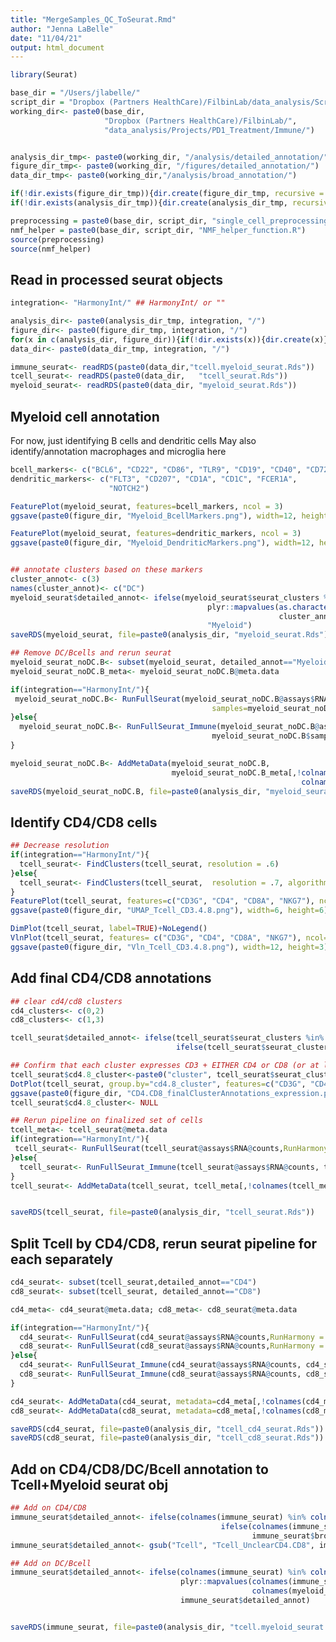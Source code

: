 ```yaml
---
title: "MergeSamples_QC_ToSeurat.Rmd"
author: "Jenna LaBelle"
date: "11/04/21"
output: html_document
---
```



```r
library(Seurat) 

base_dir = "/Users/jlabelle/"
script_dir = "Dropbox (Partners HealthCare)/FilbinLab/data_analysis/Scripts/"
working_dir<- paste0(base_dir, 
                     "Dropbox (Partners HealthCare)/FilbinLab/",
                     "data_analysis/Projects/PD1_Treatment/Immune/")


analysis_dir_tmp<- paste0(working_dir, "/analysis/detailed_annotation/")
figure_dir_tmp<- paste0(working_dir, "/figures/detailed_annotation/")
data_dir_tmp<- paste0(working_dir,"/analysis/broad_annotation/")

if(!dir.exists(figure_dir_tmp)){dir.create(figure_dir_tmp, recursive = TRUE)}
if(!dir.exists(analysis_dir_tmp)){dir.create(analysis_dir_tmp, recursive = TRUE)}

preprocessing = paste0(base_dir, script_dir, "single_cell_preprocessing_helper_functions.R")
nmf_helper = paste0(base_dir, script_dir, "NMF_helper_function.R")
source(preprocessing)
source(nmf_helper)

```

## Read in processed seurat objects
```r
integration<- "HarmonyInt/" ## HarmonyInt/ or ""

analysis_dir<- paste0(analysis_dir_tmp, integration, "/")
figure_dir<- paste0(figure_dir_tmp, integration, "/")
for(x in c(analysis_dir, figure_dir)){if(!dir.exists(x)){dir.create(x)}}
data_dir<- paste0(data_dir_tmp, integration, "/")

immune_seurat<- readRDS(paste0(data_dir,"tcell.myeloid_seurat.Rds"))
tcell_seurat<- readRDS(paste0(data_dir,   "tcell_seurat.Rds"))
myeloid_seurat<- readRDS(paste0(data_dir, "myeloid_seurat.Rds"))

```


#############################
## Myeloid cell annotation ##
#############################

For now, just identifying B cells and dendritic cells
May also identify/annotation macrophages and microglia here
```r
bcell_markers<- c("BCL6", "CD22", "CD86", "TLR9", "CD19", "CD40", "CD72" ) ## plasma, mature, activated, memory, rest are pan Bcell
dendritic_markers<- c("FLT3", "CD207", "CD1A", "CD1C", "FCER1A",
                      "NOTCH2")

FeaturePlot(myeloid_seurat, features=bcell_markers, ncol = 3)
ggsave(paste0(figure_dir, "Myeloid_BcellMarkers.png"), width=12, height=12)

FeaturePlot(myeloid_seurat, features=dendritic_markers, ncol = 3)
ggsave(paste0(figure_dir, "Myeloid_DendriticMarkers.png"), width=12, height=8)


## annotate clusters based on these markers
cluster_annot<- c(3)
names(cluster_annot)<- c("DC")
myeloid_seurat$detailed_annot<- ifelse(myeloid_seurat$seurat_clusters %in% cluster_annot,
                                            plyr::mapvalues(as.character(myeloid_seurat$seurat_clusters), 
                                                            cluster_annot, names(cluster_annot)),
                                            "Myeloid")
saveRDS(myeloid_seurat, file=paste0(analysis_dir, "myeloid_seurat.Rds"))

## Remove DC/Bcells and rerun seurat
myeloid_seurat_noDC.B<- subset(myeloid_seurat, detailed_annot=="Myeloid")
myeloid_seurat_noDC.B_meta<- myeloid_seurat_noDC.B@meta.data

if(integration=="HarmonyInt/"){
 myeloid_seurat_noDC.B<- RunFullSeurat(myeloid_seurat_noDC.B@assays$RNA@counts,RunHarmony = TRUE,
                                             samples=myeloid_seurat_noDC.B$sampleid) 
}else{
  myeloid_seurat_noDC.B<- RunFullSeurat_Immune(myeloid_seurat_noDC.B@assays$RNA@counts,
                                             myeloid_seurat_noDC.B$sampleid)
}

myeloid_seurat_noDC.B<- AddMetaData(myeloid_seurat_noDC.B, 
                                    myeloid_seurat_noDC.B_meta[,!colnames(myeloid_seurat_noDC.B_meta) %in%
                                                                 colnames(myeloid_seurat_noDC.B@meta.data)])
saveRDS(myeloid_seurat_noDC.B, file=paste0(analysis_dir, "myeloid_seurat_noDC.B.Rds"))

```

############################
## Identify CD4/CD8 cells ##
############################


```r
## Decrease resolution
if(integration=="HarmonyInt/"){
  tcell_seurat<- FindClusters(tcell_seurat, resolution = .6)
}else{
  tcell_seurat<- FindClusters(tcell_seurat,  resolution = .7, algorithm = 4, random.seed = 100) ## .6 res used for pedOnly, .7 for pedOnly_nomuv63. Same cluster number
}
FeaturePlot(tcell_seurat, features=c("CD3G", "CD4", "CD8A", "NKG7"), ncol = 2)
ggsave(paste0(figure_dir, "UMAP_Tcell_CD3.4.8.png"), width=6, height=6)

DimPlot(tcell_seurat, label=TRUE)+NoLegend()
VlnPlot(tcell_seurat, features= c("CD3G", "CD4", "CD8A", "NKG7"), ncol=4)
ggsave(paste0(figure_dir, "Vln_Tcell_CD3.4.8.png"), width=12, height=3)


```


## Add final CD4/CD8 annotations
```r
## clear cd4/cd8 clusters
cd4_clusters<- c(0,2)
cd8_clusters<- c(1,3) 

tcell_seurat$detailed_annot<- ifelse(tcell_seurat$seurat_clusters %in% cd4_clusters, "CD4",
                                     ifelse(tcell_seurat$seurat_clusters %in% cd8_clusters, "CD8", "issue"))

## Confirm that each cluster expresses CD3 + EITHER CD4 or CD8 (or at least one is clearly higher)
tcell_seurat$cd4.8_cluster<-paste0("cluster", tcell_seurat$seurat_clusters, "_", tcell_seurat$detailed_annot)
DotPlot(tcell_seurat, group.by="cd4.8_cluster", features=c("CD3G", "CD4", "CD8A", "NKG7"))
ggsave(paste0(figure_dir, "CD4.CD8_finalClusterAnnotations_expression.png"), width=5, height=5)
tcell_seurat$cd4.8_cluster<- NULL

## Rerun pipeline on finalized set of cells
tcell_meta<- tcell_seurat@meta.data
if(integration=="HarmonyInt/"){
 tcell_seurat<- RunFullSeurat(tcell_seurat@assays$RNA@counts,RunHarmony = TRUE, samples= tcell_seurat$sampleid) 
}else{
  tcell_seurat<- RunFullSeurat_Immune(tcell_seurat@assays$RNA@counts, tcell_seurat$sampleid)
}
tcell_seurat<- AddMetaData(tcell_seurat, tcell_meta[,!colnames(tcell_meta) %in% colnames(tcell_seurat@meta.data)])


saveRDS(tcell_seurat, file=paste0(analysis_dir, "tcell_seurat.Rds"))
```

## Split Tcell by CD4/CD8, rerun seurat pipeline for each separately
```r
cd4_seurat<- subset(tcell_seurat,detailed_annot=="CD4")
cd8_seurat<- subset(tcell_seurat, detailed_annot=="CD8")

cd4_meta<- cd4_seurat@meta.data; cd8_meta<- cd8_seurat@meta.data

if(integration=="HarmonyInt/"){
  cd4_seurat<- RunFullSeurat(cd4_seurat@assays$RNA@counts,RunHarmony = TRUE, samples= cd4_seurat$sampleid)
  cd8_seurat<- RunFullSeurat(cd8_seurat@assays$RNA@counts,RunHarmony = TRUE, samples=  cd8_seurat$sampleid)
}else{
  cd4_seurat<- RunFullSeurat_Immune(cd4_seurat@assays$RNA@counts, cd4_seurat$sampleid)
  cd8_seurat<- RunFullSeurat_Immune(cd8_seurat@assays$RNA@counts, cd8_seurat$sampleid)
}

cd4_seurat<- AddMetaData(cd4_seurat, metadata=cd4_meta[,!colnames(cd4_meta) %in% colnames(cd4_seurat@meta.data)])
cd8_seurat<- AddMetaData(cd8_seurat, metadata=cd8_meta[,!colnames(cd8_meta) %in% colnames(cd8_seurat@meta.data)])

saveRDS(cd4_seurat, file=paste0(analysis_dir, "tcell_cd4_seurat.Rds"))
saveRDS(cd8_seurat, file=paste0(analysis_dir, "tcell_cd8_seurat.Rds"))
```


## Add on CD4/CD8/DC/Bcell annotation to Tcell+Myeloid seurat obj
```r
## Add on CD4/CD8
immune_seurat$detailed_annot<- ifelse(colnames(immune_seurat) %in% colnames(cd4_seurat), "CD4", 
                                               ifelse(colnames(immune_seurat) %in% colnames(cd8_seurat), "CD8",
                                                      immune_seurat$broad_annot))
immune_seurat$detailed_annot<- gsub("Tcell", "Tcell_UnclearCD4.CD8", immune_seurat$detailed_annot)

## Add on DC/Bcell
immune_seurat$detailed_annot<- ifelse(colnames(immune_seurat) %in% colnames(myeloid_seurat),
                                      plyr::mapvalues(colnames(immune_seurat), 
                                                      colnames(myeloid_seurat), myeloid_seurat$detailed_annot),
                                      immune_seurat$detailed_annot)


saveRDS(immune_seurat, file=paste0(analysis_dir, "tcell.myeloid_seurat.Rds"))
```

